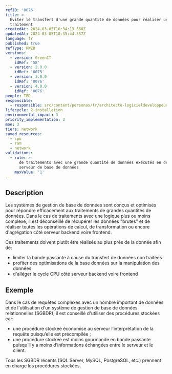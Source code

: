 ```yaml
---
refID: '0076'
title: >-
  Éviter le transfert d'une grande quantité de données pour réaliser un  
  traitement
createdAt: 2024-03-05T10:34:13.560Z
updatedAt: 2024-03-05T10:35:44.557Z
language: fr
published: true
refType: RWEB
versions:
  - version: GreenIT
    idRef: '58'
  - version: 2.0.0
    idRef: '0075'
  - version: 3.0.0
    idRef: '0076'
  - version: 4.0.0
    idRef: '0076'
people: TBD
responsible:
  - responsible: src/content/personas/fr/architecte-logicieldeveloppeur.mdx
lifecycle: 2-installation
environmental_impact: 3
priority_implementation: 2
moe: 3
tiers: network
saved_resources:
  - cpu
  - ram
  - network
validations:
  - rule: >-
      de traitements avec une grande quantité de données exécutés en dehors du
      serveur de base de données
    maxValue: '1'
---
```


## Description

Les systèmes de gestion de base de données sont conçus et optimisés pour répondre efficacement aux traitements de grandes quantités de données.
Dans le cas de traitements avec une logique plus ou moins complexe, il est déconseillé de récupérer les données "brutes" et de réaliser toutes les opérations de calcul, de transformation ou encore d'agrégation côté serveur backend voire frontend.

Ces traitements doivent plutôt être réalisés au plus près de la donnée afin de:

* limiter la bande passante à cause du transfert de données non traitées
* profiter des optimisations de la base données sur la manipulation des données
* d'alléger le cycle CPU côté serveur backend voire frontend

## Exemple

Dans le cas de requêtes complexes avec un nombre important de données et de l'utilisation d'un système de gestion de base de données relationnelles (SGBDR), il est conseillé d'utiliser des procédures stockées car:

* une procédure stockée économise au serveur l’interprétation de la requête puisqu’elle est précompilée ;
* une procédure stockée est moins gourmande en bande passante puisqu’il y a moins d’informations échangées entre le serveur et le client.

Tous les SGBDR récents (SQL Server, MySQL, PostgreSQL, etc.) prennent en charge les procédures stockées.
